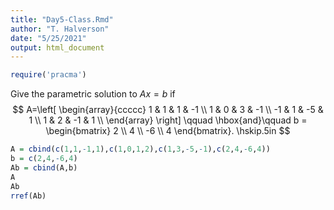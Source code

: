 ```yaml
---
title: "Day5-Class.Rmd"
author: "T. Halverson"
date: "5/25/2021"
output: html_document
---
```


```r
require('pracma')
```


Give the parametric solution to $A x = b$ if 
$$
A=\left[
\begin{array}{ccccc}
 1 & 1 & 1 & -1  \\
 1 & 0 & 3 & -1  \\
 -1 & 1 & -5 & 1  \\
 1 & 2 & -1 & 1  \\
\end{array}
\right] \qquad \hbox{and}\qquad  b = \begin{bmatrix} 2 \\ 4 \\ -6 \\ 4 \end{bmatrix}. \hskip.5in
$$
```r
A = cbind(c(1,1,-1,1),c(1,0,1,2),c(1,3,-5,-1),c(2,4,-6,4))
b = c(2,4,-6,4)
Ab = cbind(A,b)
A
Ab
rref(Ab)
```
